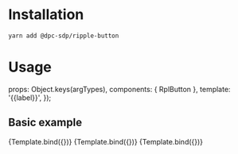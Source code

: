 
<Meta
  title="Atoms/Button"
  component={RplButton}
/>

# Installation
```
yarn add @dpc-sdp/ripple-button
```

# Usage
  props: Object.keys(argTypes),
  components: { RplButton },
  template: '<rpl-button :theme="theme" :href="href" :disabled="disabled">{{label}}</rpl-button>',
});

## Basic example

<Canvas>
  <Story
    name="Primary"
    args={{
      theme: 'primary',
      href: 'https://example.com',
      disabled: false,
      label: 'Primary button',
    }}
  >
    {Template.bind({})}
  </Story>
  <Story
    name="Secondary"
    args={{
      theme: 'secondary',
      href: 'https://example.com',
      disabled: false,
      label: 'Secondary button',
    }}
  >
    {Template.bind({})}
  </Story>
  <Story
    name="Disabled"
    args={{
      theme: '',
      href: '',
      disabled: true,
      label: 'Disabled button',
    }}
  >
    {Template.bind({})}
  </Story>
</Canvas>

<ArgsTable of={RplButton} />

